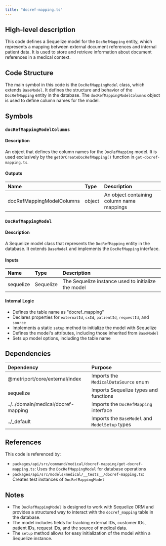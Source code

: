 ```yaml
---
title: "docref-mapping.ts"
---
```


## High-level description
This code defines a Sequelize model for the `DocRefMapping` entity, which represents a mapping between external document references and internal patient data. It is used to store and retrieve information about document references in a medical context.

## Code Structure
The main symbol in this code is the `DocRefMappingModel` class, which extends `BaseModel`. It defines the structure and behavior of the `DocRefMapping` entity in the database. The `docRefMappingModelColumns` object is used to define column names for the model.

## Symbols

### `docRefMappingModelColumns`
#### Description
An object that defines the column names for the `DocRefMapping` model. It is used exclusively by the `getOrCreateDocRefMapping()` function in `get-docref-mapping.ts`.

#### Outputs
| Name | Type | Description |
|:-----|:-----|:------------|
| docRefMappingModelColumns | object | An object containing column name mappings |

### `DocRefMappingModel`
#### Description
A Sequelize model class that represents the `DocRefMapping` entity in the database. It extends `BaseModel` and implements the `DocRefMapping` interface.

#### Inputs
| Name | Type | Description |
|:-----|:-----|:------------|
| sequelize | Sequelize | The Sequelize instance used to initialize the model |

#### Internal Logic
- Defines the table name as "docref_mapping"
- Declares properties for `externalId`, `cxId`, `patientId`, `requestId`, and `source`
- Implements a static `setup` method to initialize the model with Sequelize
- Defines the model's attributes, including those inherited from `BaseModel`
- Sets up model options, including the table name

## Dependencies
| Dependency | Purpose |
|:-----------|:--------|
| @metriport/core/external/index | Imports the `MedicalDataSource` enum |
| sequelize | Imports Sequelize types and functions |
| ../../domain/medical/docref-mapping | Imports the `DocRefMapping` interface |
| ../_default | Imports the `BaseModel` and `ModelSetup` types |

## References
This code is referenced by:
- `packages/api/src/command/medical/docref-mapping/get-docref-mapping.ts`: Uses the `DocRefMappingModel` for database operations
- `packages/api/src/models/medical/__tests__/docref-mapping.ts`: Creates test instances of `DocRefMappingModel`

## Notes
- The `DocRefMappingModel` is designed to work with Sequelize ORM and provides a structured way to interact with the `docref_mapping` table in the database.
- The model includes fields for tracking external IDs, customer IDs, patient IDs, request IDs, and the source of medical data.
- The `setup` method allows for easy initialization of the model within a Sequelize instance.